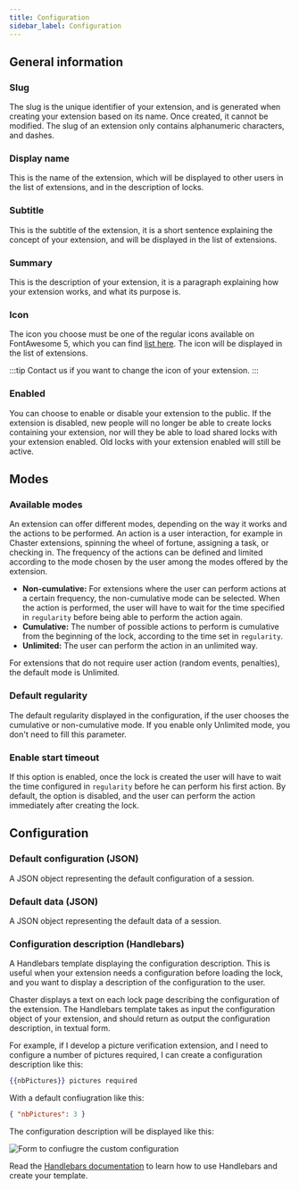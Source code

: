 ```yaml
---
title: Configuration
sidebar_label: Configuration
---
```


## General information

### Slug

The slug is the unique identifier of your extension, and is generated when creating your extension based on its name. Once created, it cannot be modified. The slug of an extension only contains alphanumeric characters, and dashes.

### Display name

This is the name of the extension, which will be displayed to other users in the list of extensions, and in the description of locks.

### Subtitle

This is the subtitle of the extension, it is a short sentence explaining the concept of your extension, and will be displayed in the list of extensions.

### Summary

This is the description of your extension, it is a paragraph explaining how your extension works, and what its purpose is.

### Icon

The icon you choose must be one of the regular icons available on FontAwesome 5, which you can find [list here](https://fontawesome.com/icons?d=gallery&p=1&s=regular). The icon will be displayed in the list of extensions.

:::tip
Contact us if you want to change the icon of your extension.
:::

### Enabled

You can choose to enable or disable your extension to the public. If the extension is disabled, new people will no longer be able to create locks containing your extension, nor will they be able to load shared locks with your extension enabled. Old locks with your extension enabled will still be active.

## Modes

### Available modes

An extension can offer different modes, depending on the way it works and the actions to be performed. An action is a user interaction, for example in Chaster extensions, spinning the wheel of fortune, assigning a task, or checking in. The frequency of the actions can be defined and limited according to the mode chosen by the user among the modes offered by the extension.

- **Non-cumulative:** For extensions where the user can perform actions at a certain frequency, the non-cumulative mode can be selected. When the action is performed, the user will have to wait for the time specified in `regularity` before being able to perform the action again.
- **Cumulative:** The number of possible actions to perform is cumulative from the beginning of the lock, according to the time set in `regularity`.
- **Unlimited:** The user can perform the action in an unlimited way.

For extensions that do not require user action (random events, penalties), the default mode is Unlimited.

### Default regularity

The default regularity displayed in the configuration, if the user chooses the cumulative or non-cumulative mode. If you enable only Unlimited mode, you don't need to fill this parameter.

### Enable start timeout

If this option is enabled, once the lock is created the user will have to wait the time configured in `regularity` before he can perform his first action. By default, the option is disabled, and the user can perform the action immediately after creating the lock.

## Configuration

### Default configuration (JSON)

A JSON object representing the default configuration of a session.

### Default data (JSON)

A JSON object representing the default data of a session.

### Configuration description (Handlebars)

A Handlebars template displaying the configuration description. This is useful when your extension needs a configuration before loading the lock, and you want to display a description of the configuration to the user.

Chaster displays a text on each lock page describing the configuration of the extension. The Handlebars template takes as input the configuration object of your extension, and should return as output the configuration description, in textual form.

For example, if I develop a picture verification extension, and I need to configure a number of pictures required, I can create a configuration description like this:

```handlebars
{{nbPictures}} pictures required
```

With a default confiugration like this:
```json
{ "nbPictures": 3 }
```

The configuration description will be displayed like this:

![Form to confiugre the custom configuration](/img/extensions-api-configuration-config-description.png)

Read the [Handlebars documentation](https://handlebarsjs.com/guide/) to learn how to use Handlebars and create your template.
